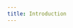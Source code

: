 ```yaml
---
title: Introduction
---
```




<CardGroup cols={2}>
  <Card
    title="Regatta CLI"
    icon="square-terminal"
    href="/on-prem-getting-started-guide/regatta-cli/regatta-cli"
  />

  <Card
    title="Python"
    icon="python"
    href="/drivers-and-clients/drivers-support/python/python-drivers"
  />
  <Card
    title="Java"
    icon="java"
    href="/drivers-and-clients/drivers-support/java/jbdc-driver"
  />

  <Card
    title="JavaScript"
    icon="js"
    href="/drivers-and-clients/drivers-support/javascript/nodejs"
  />
</CardGroup>
